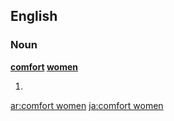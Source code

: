 ==English==

===Noun===
'''[[comfort]] [[women]]'''

# {{plural of|comfort woman}}

[[ar:comfort women]]
[[ja:comfort women]]